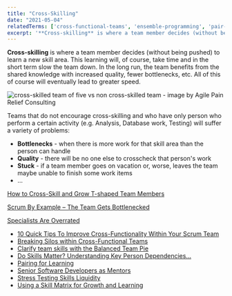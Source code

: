 ```yaml
---
title: "Cross-Skilling"
date: "2021-05-04"
relatedTerms: ['cross-functional-teams', 'ensemble-programming', 'pair-programming', 'work-in-progress']
excerpt: '**Cross-skilling** is where a team member decides (without being pushed) to learn a new'
---
```


**Cross-skilling** is where a team member decides (without being pushed) to learn a new skill area. This learning will, of course, take time and in the short term slow the team down. In the long run, the team benefits from the shared knowledge with increased quality, fewer bottlenecks, etc. All of this of course will eventually lead to greater speed.

![cross-skilled team of five vs non cross-skilled team - image by Agile Pain Relief Consulting](src/content/glossary/cross-skilling/images/Cross-skilled-Team-of-5.jpg)

Teams that do not encourage cross-skilling and who have only person who perform a certain activity (e.g. Analysis, Database work, Testing) will suffer a variety of problems:

- **Bottlenecks** - when there is more work for that skill area than the person can handle
- **Quality** - there will be no one else to crosscheck that person's work
- **Stuck** - if a team member goes on vacation or, worse, leaves the team maybe unable to finish some work items
- ...

[How to Cross-Skill and Grow T-shaped Team Members](/blog/how-to-cross-skill-and-grow-t-shaped-team-members)

[Scrum By Example – The Team Gets Bottlenecked](/blog/scrummaster-tales-the-team-gets-bottlenecked)

[Specialists Are Overrated](/blog/specialists-are-overrated)

<HighlightBox heading="Resource Links" variant="resourceLinks">

- [10 Quick Tips To Improve Cross-Functionality Within Your Scrum Team](https://medium.com/the-liberators/10-quick-tips-to-improve-cross-functionality-within-your-scrum-team-6c6822f5e371)
- [Breaking Silos within Cross-Functional Teams](https://www.infoq.com/presentations/spreading-skills-scrum/)
- [Clarify team skills with the Balanced Team Pie](https://intelleto.com/2013/11/12/balanced-team-pie/)
- [Do Skills Matter? Understanding Key Person Dependencies…](https://rgalen.com/agile-training-news/2018/12/11/do-skills-matter-understanding-key-person-dependencies)
- [Pairing for Learning](https://www.infoq.com/news/2018/02/pairing-learning/)
- [Senior Software Developers as Mentors](https://www.leadingagile.com/2018/02/senior-software-developers-mentors/)
- [Stress Testing Skills Liquidity](https://theitriskmanager.com/2020/03/)
- [Using a Skill Matrix for Growth and Learning](https://www.infoq.com/news/2016/12/skill-matrix-teams/)

</HighlightBox>
